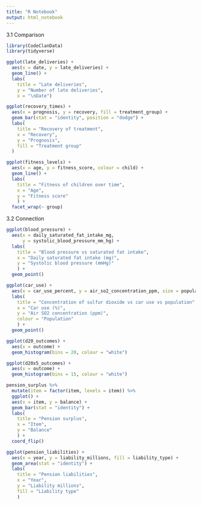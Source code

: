 ```yaml
---
title: "R Notebook"
output: html_notebook
---
```


3.1 Comparison

```r
library(CodeClanData)
library(tidyverse)
```

```r
ggplot(late_deliveries) +
  aes(x = date, y = late_deliveries) +
  geom_line() +
  labs(
    title = "Late deliveries",
    y = "Number of late deliveries",
    x = "\nDate")
```

```r
ggplot(recovery_times) +
  aes(x = prognosis, y = recovery, fill = treatment_group) +
  geom_bar(stat = "identity", position = "dodge") +
  labs(
    title = "Recovery of treatment",
    x = "Recovery",
    y = "Prognosis",
    fill = "Treatment group"
  )
```

```r
ggplot(fitness_levels) +
  aes(x = age, y = fitness_score, colour = child) +
  geom_line() +
  labs(
    title = "Fitness of children over time",
    x = "Age",
    y = "Fitness score"
    ) +
  facet_wrap(~ group)
```


3.2 Connection

```r
ggplot(blood_pressure) +
  aes(x = daily_saturated_fat_intake_mg,
      y = systolic_blood_pressure_mm_hg) +
  labs(
    title = "Blood pressure vs saturated fat intake",
    x = "Daily saturated fat intake (mg)",
    y = "Systolic blood pressure (mmHg)"
    ) +
  geom_point() 
```


```r
ggplot(car_use) +
  aes(x = car_use_percent, y = air_so2_concentration_ppm, size = population, colour = population) +
  labs(
    title = "Concentration of sulfur dioxide vs car use vs population",
    x = "Car use (%)",
    y = "Air SO2 concentration (ppm)",
    colour = "Population"
    ) +
  geom_point()
```


```r
ggplot(d20_outcomes) +
  aes(x = outcome) +
  geom_histogram(bins = 20, colour = "white")
```

```r
ggplot(d20x5_outcomes) +
  aes(x = outcome) +
  geom_histogram(bins = 15, colour = "white")
```


```r
pension_surplus %>%
  mutate(item = factor(item, levels = item)) %>%
  ggplot() +
  aes(x = item, y = balance) +
  geom_bar(stat = "identity") +
  labs(
    title = "Pension surplus",
    x = "Item",
    y = "Balance"
    ) +
  coord_flip()
```

```r
ggplot(pension_liabilities) +
  aes(x = year, y = liability_millions, fill = liability_type) +
  geom_area(stat = "identity") +
  labs(
    title = "Pension liabilities",
    x = "Year",
    y = "Liability millions",
    fill = "Liability type"
    ) 
```

